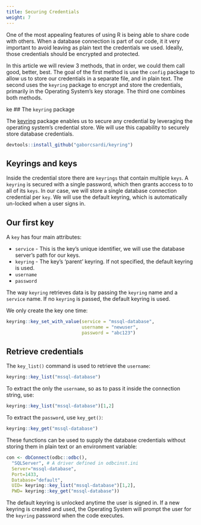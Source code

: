 ```yaml
---
title: Securing Credentials
weight: 7
---
```


One of the most appealing features of using R is being able to share code with others. When a database connection is part of our code, it it very important to avoid leaving as plain text the credentials we used. Ideally, those credentials should be encrypted and protected.

In this article we will review 3 methods,  that in order, we could them call good, better, best.  The goal of the first method is use the `config` package to allow us to store our credentials in a separate file, and in plain text.  The second uses the `keyring` package to encrypt and store the credentials, primarily in the Operating System's key storage.  The third one combines both methods.


ke
## The `keyring` package

The [keyring](https://github.com/gaborcsardi/keyring) package enables us to secure any credential by leveraging the operating system's credential store. We will use this capability to securely store database credentials.

```r
devtools::install_github("gaborcsardi/keyring")
```

## Keyrings and keys

Inside the credential store there are `keyrings` that contain multiple `keys`.  A `keyring` is secured with a single password, which then grants acccess to to all of its `keys`.  In our case, we will store a single database connection credential per `key`. We will use the default keyring, which is automatically un-locked when a user signs in.

## Our first key

A `key` has four main attributes:

- `service` - This is the key's unique identifier, we will use the database server's path for our keys.
- `keyring` - The key's 'parent' keyring. If not specified, the default keyring is used.
- `username`
- `password` 

The way `keyring` retrieves data is by passing the `keyring` name and a `service` name. If no `keyring` is passed, the default keyring is used.

We only create the key one time:

```r
keyring::key_set_with_value(service = "mssql-database", 
                            username = "newuser", 
                            password = "abc123")
```

## Retrieve credentials

The `key_list()` command is used to retrieve the `username`:

```r
keyring::key_list("mssql-database")
```

To extract the only the `username`, so as to pass it inside the connection string, use:

```r
keyring::key_list("mssql-database")[1,2]
```

To extract the `password`, use `key_get()`:

```r
keyring::key_get("mssql-database")
```

These functions can be used to supply the database credentials without storing them in plain text or an environment variable:

```r
con <- dbConnect(odbc::odbc(), 
  "SQLServer", # A driver defined in odbcinst.ini
  Server="mssql-database",
  Port=1433,
  Database="default",
  UID= keyring::key_list("mssql-database")[1,2],
  PWD= keyring::key_get("mssql-database"))
```

The default keyring is unlocked anytime the user is signed in. If a new keyring is created and used, the Operating System will prompt the user for the `keyring` password when the code executes.
